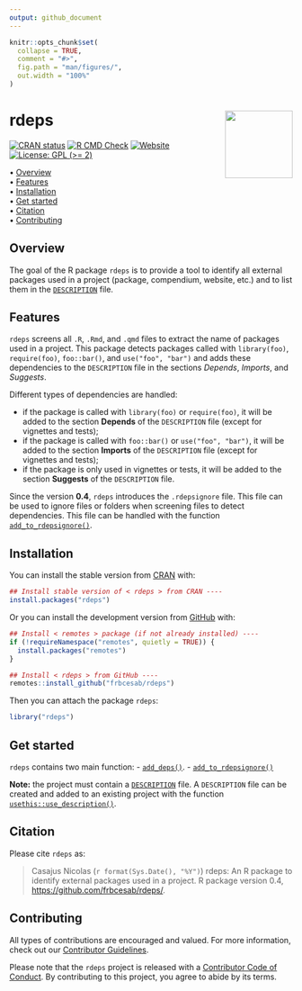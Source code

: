 ```yaml
---
output: github_document
---
```


<!-- README.md is generated from README.Rmd. Please edit that file -->


```r
knitr::opts_chunk$set(
  collapse = TRUE,
  comment = "#>",
  fig.path = "man/figures/",
  out.width = "100%"
)
```



rdeps <img src="man/figures/logo.png" align="right" style="float:right; height:120px;"/>
=========================================================

<!-- badges: start -->
[![CRAN status](https://www.r-pkg.org/badges/version/rdeps)](https://CRAN.R-project.org/package=rdeps)
[![R CMD Check](https://github.com/frbcesab/rdeps/actions/workflows/R-CMD-check.yaml/badge.svg)](https://github.com/frbcesab/rdeps/actions/workflows/R-CMD-check.yaml)
[![Website](https://github.com/frbcesab/rdeps/actions/workflows/pkgdown.yaml/badge.svg)](https://github.com/frbcesab/rdeps/actions/workflows/pkgdown.yaml)
[![License: GPL (>= 2)](https://img.shields.io/badge/License-GPL%20%28%3E%3D%202%29-blue.svg)](https://choosealicense.com/licenses/gpl-2.0/)
<!-- badges: end -->



<p align="left">
  • <a href="#overview">Overview</a><br>
  • <a href="#features">Features</a><br>
  • <a href="#installation">Installation</a><br>
  • <a href="#get-started">Get started</a><br>
  • <a href="#citation">Citation</a><br>
  • <a href="#contributing">Contributing</a>
</p>



## Overview

The goal of the R package `rdeps` is to provide a tool to identify all external 
packages used in a project (package, compendium, website, etc.) and to list
them in the [`DESCRIPTION`](https://r-pkgs.org/description.html) file.



## Features

`rdeps` screens all `.R`, `.Rmd`, and `.qmd` files to extract the name of
packages used in a project. This package detects packages called with 
`library(foo)`, `require(foo)`, `foo::bar()`, and `use("foo", "bar")` and adds 
these dependencies to the `DESCRIPTION` file in the sections 
_Depends_, _Imports_, and _Suggests_.

Different types of dependencies are handled:

- if the package is called with `library(foo)` or `require(foo)`, 
it will be added to the section **Depends** of the `DESCRIPTION` file 
(except for vignettes and tests);
- if the package is called with `foo::bar()` or `use("foo", "bar")`,
it will be added to the section **Imports** of the `DESCRIPTION` file
(except for vignettes and tests);
- if the package is only used in vignettes or tests,
it will be added to the section **Suggests** of the `DESCRIPTION` file.

Since the version **0.4**, `rdeps` introduces the `.rdepsignore` file. This file
can be used to ignore files or folders when screening files to detect 
dependencies. This file can be handled with the function 
[`add_to_rdepsignore()`](https://frbcesab.github.io/rdeps/reference/add_to_rdepsignore.html).


## Installation

You can install the stable version from [CRAN](https://cran.r-project.org/) with:

```r
## Install stable version of < rdeps > from CRAN ----
install.packages("rdeps")
```


Or you can install the development version from [GitHub](https://github.com/) with:


```r
## Install < remotes > package (if not already installed) ----
if (!requireNamespace("remotes", quietly = TRUE)) {
  install.packages("remotes")
}

## Install < rdeps > from GitHub ----
remotes::install_github("frbcesab/rdeps")
```

Then you can attach the package `rdeps`:

```r
library("rdeps")
```



## Get started

`rdeps` contains two main function: 
- [`add_deps()`](https://frbcesab.github.io/rdeps/reference/add_deps.html).
- [`add_to_rdepsignore()`](https://frbcesab.github.io/rdeps/reference/add_to_rdepsignore.html)

**Note:** the project must contain a 
[`DESCRIPTION`](https://r-pkgs.org/description.html) file. A `DESCRIPTION` file 
can be created and added to an existing project with the function 
[`usethis::use_description()`](https://usethis.r-lib.org/reference/use_description.html).



## Citation

Please cite `rdeps` as: 

> Casajus Nicolas (`r format(Sys.Date(), "%Y")`) rdeps: An R 
package to identify external packages used in a project. R package version 0.4,
<https://github.com/frbcesab/rdeps/>.



## Contributing

All types of contributions are encouraged and valued. For more information, 
check out our [Contributor Guidelines](https://github.com/frbcesab/rdeps/blob/main/CONTRIBUTING.md).

Please note that the `rdeps` project is released with a 
[Contributor Code of Conduct](https://contributor-covenant.org/version/2/1/CODE_OF_CONDUCT.html). 
By contributing to this project, you agree to abide by its terms.
